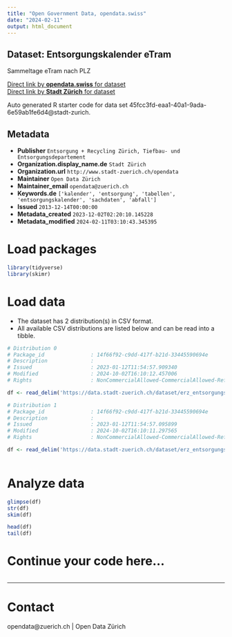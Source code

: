 ```yaml
---
title: "Open Government Data, opendata.swiss"
date: "2024-02-11"
output: html_document
---
```


## Dataset: Entsorgungskalender eTram

Sammeltage eTram nach PLZ

[Direct link by **opendata.swiss** for dataset](https://opendata.swiss/de/dataset/entsorgungskalender-etram2)<br>
[Direct link by **Stadt Zürich** for dataset](https://data.stadt-zuerich.ch/dataset/erz_entsorgungskalender_etram)

Auto generated R starter code for data set 45fcc3fd-eaa1-40a1-9ada-6e59ab1fe6d4@stadt-zurich.

## Metadata

- **Publisher** `Entsorgung + Recycling Zürich, Tiefbau- und Entsorgungsdepartement`
- **Organization.display_name.de** `Stadt Zürich`
- **Organization.url** `http://www.stadt-zuerich.ch/opendata`
- **Maintainer** `Open Data Zürich`
- **Maintainer_email** `opendata@zuerich.ch`
- **Keywords.de** `['kalender', 'entsorgung', 'tabellen', 'entsorgungskalender', 'sachdaten', 'abfall']`
- **Issued** `2013-12-14T00:00:00`
- **Metadata_created** `2023-12-02T02:20:10.145228`
- **Metadata_modified** `2024-02-11T03:10:43.345395`


# Load packages

```r

library(tidyverse)
library(skimr)

```

# Load data

-   The dataset has 2 distribution(s) in CSV format.
-   All available CSV distributions are listed below and can be read into a tibble.

```r

# Distribution 0
# Package_id               : 14f66f92-c9dd-417f-b21d-33445590694e
# Description              : 
# Issued                   : 2023-01-12T11:54:57.909340
# Modified                 : 2024-10-02T16:10:12.457006
# Rights                   : NonCommercialAllowed-CommercialAllowed-ReferenceNotRequired

df <- read_delim('https://data.stadt-zuerich.ch/dataset/erz_entsorgungskalender_etram/download/entsorgungskalender_eTram_2024.csv')

# Distribution 1
# Package_id               : 14f66f92-c9dd-417f-b21d-33445590694e
# Description              : 
# Issued                   : 2023-01-12T11:54:57.095899
# Modified                 : 2024-10-02T16:10:11.297565
# Rights                   : NonCommercialAllowed-CommercialAllowed-ReferenceNotRequired

df <- read_delim('https://data.stadt-zuerich.ch/dataset/erz_entsorgungskalender_etram/download/entsorgungskalender_eTram_2023.csv')



```

# Analyze data

```r

glimpse(df)
str(df)
skim(df)

head(df)
tail(df)

```

# Continue your code here...

```r

```

------------------------------------------------------------------------

# Contact

opendata@zuerich.ch | Open Data Zürich
